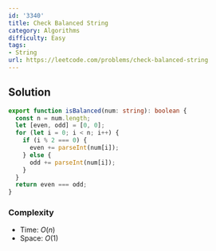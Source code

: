 ```yaml
---
id: '3340'
title: Check Balanced String
category: Algorithms
difficulty: Easy
tags:
- String
url: https://leetcode.com/problems/check-balanced-string
---
```


## Solution

```typescript filename="solution.ts" copy
export function isBalanced(num: string): boolean {
  const n = num.length;
  let [even, odd] = [0, 0];
  for (let i = 0; i < n; i++) {
    if (i % 2 === 0) {
      even += parseInt(num[i]);
    } else {
      odd += parseInt(num[i]);
    }
  }
  return even === odd;
}
```

### Complexity

- Time: $O(n)$
- Space: $O(1)$

